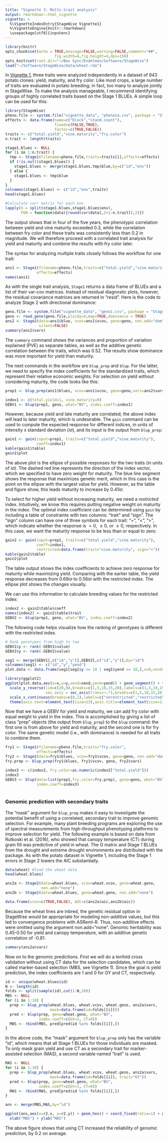 ```yaml
---
title: "Vignette 3: Multi-trait analysis"
output: rmarkdown::html_vignette
vignette: >
  %\VignetteIndexEntry{StageWise Vignette1}
  %\VignetteEngine{knitr::rmarkdown}
  \usepackage[utf8]{inputenc}
---
```


```r
library(knitr)
opts_chunk$set(echo = TRUE,message=FALSE,warning=FALSE,comment="##",
                      fig.width=4,fig.height=4,dpi=150)
opts_knit$set(root.dir="~/Box Sync/Endelman/Software/StageWise")
load("~/Software/StageWise/data/wheat.rda")
```


In [Vignette 1](https://jendelman.github.io/StageWise/Vignette1.html), three traits were analyzed independently in a dataset of 943 potato clones: yield, maturity, and fry color. Like most crops, a large number of traits are evaluated in potato breeding; in fact, too many to analyze jointly in StageWise. To make the analysis manageable, I recommend identifying groups of highly correlated traits based on the Stage 1 BLUEs. A simple loop can be used for this:

```r
library(StageWise)
pheno.file <- system.file("vignette_data", "pheno1a.csv", package = "StageWise")
effects <- data.frame(name=c("block","stand.count"),
                      fixed=c(FALSE,TRUE),
                      factor=c(TRUE,FALSE))
traits <- c("total.yield","vine.maturity","fry.color")
n.trait <- length(traits)

stage1.blues <- NULL
for (i in 1:n.trait) {
  tmp <- Stage1(filename=pheno.file,traits=traits[i],effects=effects)
  if (!is.null(stage1.blues)) {
    stage1.blues <- merge(stage1.blues,tmp$blue,by=c("id","env"))
  } else {
    stage1.blues <- tmp$blue
  }
}
colnames(stage1.blues) <- c("id","env",traits)
head(stage1.blues)

#Calculate corr matrix for each env
lapply(X = split(stage1.blues,stage1.blues$env),
       FUN = function(data){round(cor(data[,2+1:n.trait]),2)})
``` 

The output shows that in four of the five years, the phenotypic correlation between yield and vine maturity exceeded 0.3, while the correlation between fry color and these traits was consistently less than 0.2 in magnitude. We will therefore proceed with a correlated trait analysis for yield and maturity and combine the results with fry color later.

The syntax for analyzing multiple traits closely follows the workflow for one trait: 

```r
ans1 <- Stage1(filename=pheno.file,traits=c("total.yield","vine.maturity"),
              effects=effects)
names(ans1)
```

As with the single trait analysis, `Stage1` returns a data frame of BLUEs and a list of their var-cov matrices. Instead of residual diagnostic plots, however, the residual covariance matrices are returned in "resid". Here is the code to analyze Stage 2 with directional dominance:

```r
geno.file <- system.file("vignette_data", "geno1.csv", package = "StageWise")
geno <- read_geno(geno.file,ploidy=4,map=TRUE,dominance = TRUE)
ans2 <- Stage2(data=ans1$blue, vcov=ans1$vcov, geno=geno, non.add="dom",
               silent=FALSE)
summary(ans2$vars)
```

The `summary` command shows the variances and proportion of variation explained (PVE) as separate tables, as well as the additive genetic correlation between the traits, which was 0.52. The results show dominance was more important for yield than maturity.

The next commands in the workflow are `blup_prep` and `blup`. For the latter, we need to specify the index coefficients for the standardized traits, which represent their relative economic weights. For selection on yield without considering maturity, the code looks like this:

```r
prep1 <- blup_prep(ans1$blues, vcov=ans1$vcov, geno=geno,vars=ans2$vars)

index1 <- c(total.yield=1, vine.maturity=0)
GEBV1 <- blup(prep1, geno, what="BV", index.coeff=index1)
```

However, because yield and late maturity are correlated, the above index will lead to later maturity, which is undesirable. The `gain` command can be used to compute the expected response for different indices, in units of intensity x standard deviation ($i\sigma$), and its input is the output from `blup_prep`:
```r
gain1 <- gain(input=prep1, traits=c("total.yield","vine.maturity"), 
              coeff=index1)
kable(gain1$table)
gain1$plot
```

The above plot is the ellipse of possible responses for the two traits (in units of $i\sigma$). The dashed red line represents the direction of the index vector, which we specified to have zero weight for maturity. The blue line segment shows the response that maximizes genetic merit, which in this case is the point on the ellipse with the largest value for yield. However, as the table and figure show, this leads maturity to increase by 0.41$i\sigma$.

To select for higher yield without increasing maturity, we need a *restricted* index. Intuitively, we know this requires putting negative weight on maturity in the index. The optimal index coefficient can be determined using `gain` by including a table of constraints with two columns: "trait" and "sign". The "sign" column can have one of three symbols for each trait: "=", "<", ">", which indicate whether the response is $= 0$, $\leq 0$, or $\geq 0$, respectively. In this case, we want the maturity response to be less than or equal to zero:

```r
gain2 <- gain(input=prep1, traits=c("total.yield","vine.maturity"),
              coeff=index1,
              restricted=data.frame(trait="vine.maturity", sign="<"))
kable(gain2$table)
gain2$plot
```

The table output shows the index coefficients to achieve zero response for maturity while maximizing yield. Comparing with the earlier table, the yield response decreases from $0.69i\sigma$ to $0.56i\sigma$ with the restricted index. The ellipse plot shows the changes visually.

We can use this information to calculate breeding values for the restricted index:

```r
index2 <- gain2$table$coeff
names(index2) <- gain2$table$trait
GEBV2 <- blup(prep1, geno, what="BV", index.coeff=index2)
```

The following code helps visualize how the ranking of genotypes is different with the restricted index. 

```r
# Rank genotypes from high to low 
GEBV1$y <- rank(-GEBV1$value)
GEBV2$y <- rank(-GEBV2$value)

seg1 <- merge(GEBV1[,c("id","y")],GEBV2[,c("id","y")],by="id")
colnames(seg1) <- c("id","y","yend")
plot.data <- data.frame(seg1[seg1$y <= 10 | seg1$yend <= 10,],x=0,xend=1)

library(ggplot2)
ggplot(plot.data,aes(x=x,y=y,xend=xend,yend=yend)) + geom_segment() + theme_bw() + 
  scale_y_reverse(lim=c(20,0),breaks=c(1,5,10,15,20),labels=c(1,5,10,15,20),minor_breaks = NULL,name="Rank",
                  sec.axis = sec_axis(trans=~.*1,breaks=c(1,5,10,15,20),labels=c(1,5,10,15,20))) +
  scale_x_continuous(breaks=c(0,1),labels=c("unrestricted","restricted"),name="") +
  theme(axis.text=element_text(size=13),axis.title=element_text(size=13))
```

Now that we have a GEBV for yield and maturity, we can add fry color with equal weight to yield in the index. This is accomplished by giving a list of class "prep" objects (the output from `blup_prep`) to the `blup` command: the first one is from above for yield and maturity, and the second one is for fry color. The same genetic model (i.e., with dominance) is needed for all traits to combine them.

```r
fry1 <- Stage1(filename=pheno.file,traits="fry.color",
              effects=effects)
fry2 <- Stage2(data=fry1$blues, vcov=fry1$vcov, geno=geno, non.add="dom")
fry.prep <- blup_prep(fry1$blues, fry1$vcov, geno, fry2$vars)

index3 <- c(index2, fry.color=as.numeric(index2["total.yield"]))
index3
GEBV3 <- blup(data=list(prep1,fry.color=fry.prep), geno=geno, what="BV",
              index.coeff=index3)
              
```


### Genomic prediction with secondary traits

The “mask” argument for `blup_prep` makes it easy to investigate the potential benefit of using a correlated, secondary trait to improve genomic selection. For example, many plant breeding programs are exploring the use of spectral measurements from high-throughput phenotyping platforms to improve selection for yield. The following example is based on data from Rutkoski et al. (2016), who showed that canopy temperature (CT) during grain fill was predictive of yield in wheat. The G matrix and Stage 1 BLUEs from the drought and extreme drought environments are distributed with the package. As with the potato dataset in Vignette 1, including the Stage 1 errors in Stage 2 lowers the AIC substantially.

```r
data(wheat) #load the wheat data
head(wheat.blues)

ans2a <- Stage2(data=wheat.blues, vcov=wheat.vcov, geno=wheat.geno,
                non.add="none")
ans2b <- Stage2(data=wheat.blues, geno=wheat.geno, non.add="none")

data.frame(vcov=c(TRUE,FALSE), AIC=c(ans2a$aic,ans2b$aic))
```

Because the wheat lines are inbred, the genetic residual option in StageWise would be appropriate for modeling non-additive values, but this led to convergence problems with ASReml-R. Thus, non-additive effects were omitted using the argument non.add="none". Genomic heritability was 0.45-0.50 for yield and canopy temperature, with an additive genetic correlation of -0.81. 

```r
summary(ans2a$vars)
```

Now on to the genomic predictions. First we will do a tenfold cross validation without using CT data for the selection candidates, which can be called marker-based selection (MBS, see Vignette 1). Since the goal is yield prediction, the index coefficients are 1 and 0 for GY and CT, respectively.
```r
id <- unique(wheat.blues$id)
N <- length(id)
folds <- split(sample(id),cut(1:N,10))
MBS <- NULL
for (i in 1:10) {
  prep <- blup_prep(wheat.blues, wheat.vcov, wheat.geno, ans2a$vars, 
                    mask=data.frame(id=folds[[i]]))
  pred <- blup(prep, geno=wheat.geno, what="BV", 
               index.coeff=c(GY=1, CT=0))
  MBS <- rbind(MBS, pred[pred$id %in% folds[[i]],])
}
```

In the above code, the "mask" argument for `blup_prep` only has the variable "id", which means that all Stage 1 BLUEs for those individuals are masked. To only mask grain yield and use CT as a secondary trait for  marker-assisted selection (MAS), a second variable named "trait" is used.

```r
MAS <- NULL
for (i in 1:10) {
  prep <- blup_prep(wheat.blues, wheat.vcov, wheat.geno, ans2a$vars, 
                    mask=data.frame(id=folds[[i]], trait="GY"))
  pred <- blup(prep, geno=wheat.geno, what="BV", 
               index.coeff=c(GY=1, CT=0))
  MAS <- rbind(MAS, pred[pred$id %in% folds[[i]],])
}

ans <- merge(MBS,MAS,by="id")

ggplot(ans,aes(x=r2.x, y=r2.y)) + geom_hex() + coord_fixed(ratio=1) + geom_line(data=data.frame(x=c(0.2,0.8),y=c(0.2,0.8)),mapping=aes(x=x,y=y),linetype=2) +  ggtitle("Reliability") +
  xlab("MBS") + ylab("MAS")
```

The above figure shows that using CT increased the reliability of genomic prediction, by 0.2 on average.

